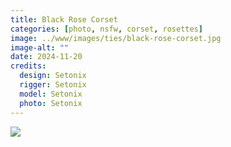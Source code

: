 ```yaml
---
title: Black Rose Corset
categories: [photo, nsfw, corset, rosettes]
image: ../www/images/ties/black-rose-corset.jpg
image-alt: ""
date: 2024-11-20
credits: 
  design: Setonix
  rigger: Setonix
  model: Setonix
  photo: Setonix
---
```


![](../www/images/ties/black-rose-corset.jpg)

